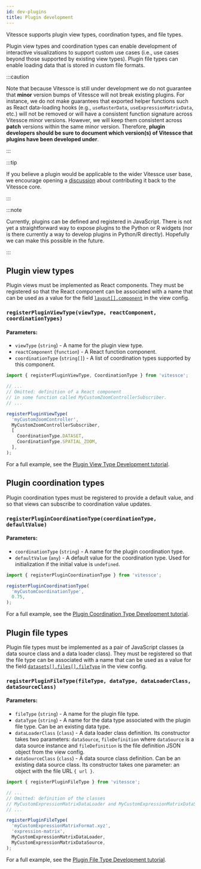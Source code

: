 ```yaml
---
id: dev-plugins
title: Plugin development
---
```


Vitessce supports plugin view types, coordination types, and file types.

Plugin view types and coordination types can enable development of interactive visualizations to support custom use cases (i.e., use cases beyond those supported by existing view types).
Plugin file types can enable loading data that is stored in custom file formats.

:::caution

Note that because Vitessce is still under development we do not guarantee that __minor__ version bumps of Vitessce will not break existing plugins.
For instance, we do not make guarantees that exported helper functions such as React data-loading hooks (e.g., `useRasterData`, `useExpressionMatrixData`, etc.) will not be removed or will have a consistent function signature across Vitessce minor versions.
However, we will keep them consistent across __patch__ versions within the same minor version.
Therefore, __plugin developers should be sure to document which version(s) of Vitessce that plugins have been developed under__.

:::

:::tip

If you believe a plugin would be applicable to the wider Vitessce user base, we encourage opening a [discussion](https://github.com/vitessce/vitessce/discussions) about contributing it back to the Vitessce core.

:::

:::note

Currently, plugins can be defined and registered in JavaScript.
There is not yet a straightforward way to expose plugins to the Python or R widgets (nor is there currently a way to develop plugins in Python/R directly).
Hopefully we can make this possible in the future.

:::

## Plugin view types

Plugin views must be implemented as React components.
They must be registered so that the React component can be associated with a name that can be used as a value for the field [`layout[].component`](/docs/view-config-json/#layout) in the view config.

### `registerPluginViewType(viewType, reactComponent, coordinationTypes)`

#### Parameters:
- `viewType` (`string`) - A name for the plugin view type.
- `reactComponent` (`function`) - A React function component.
- `coordinationType` (`string[]`) - A list of coordination types supported by this component.

```js
import { registerPluginViewType, CoordinationType } from 'vitessce';

// ...
// Omitted: definition of a React component
// in some function called MyCustomZoomControllerSubscriber.
// ...

registerPluginViewType(
  'myCustomZoomController',
  MyCustomZoomControllerSubscriber,
  [
    CoordinationType.DATASET,
    CoordinationType.SPATIAL_ZOOM,
  ],
);
```

For a full example, see the [Plugin View Type Development tutorial](/docs/tutorial-plugin-view-type/).



## Plugin coordination types

Plugin coordination types must be registered to provide a default value, and so that views can subscribe to coordination value updates.

### `registerPluginCoordinationType(coordinationType, defaultValue)`

#### Parameters:
- `coordinationType` (`string`) - A name for the plugin coordination type.
- `defaultValue` (`any`) - A default value for the coordination type. Used for initialization if the initial value is `undefined`.

```js
import { registerPluginCoordinationType } from 'vitessce';

registerPluginCoordinationType(
  'myCustomCoordinationType',
  0.75,
);
```

For a full example, see the [Plugin Coordination Type Development tutorial](/docs/tutorial-plugin-coordination-type/).


## Plugin file types


Plugin file types must be implemented as a pair of JavaScript classes (a data source class and a data loader class).
They must be registered so that the file type can be associated with a name that can be used as a value for the field [`datasets[].files[].fileType`](/docs/view-config-json/#datasets) in the view config.

### `registerPluginFileType(fileType, dataType, dataLoaderClass, dataSourceClass)`

#### Parameters:
- `fileType` (`string`) - A name for the plugin file type.
- `dataType` (`string`) - A name for the data type associated with the plugin file type. Can be an existing data type.
- `dataLoaderClass` (`class`) - A data loader class definition. Its constructor takes two parameters: `dataSource`, `fileDefinition` where `dataSource` is a data source instance and `fileDefinition` is the file definition JSON object from the view config.
- `dataSourceClass` (`class`) - A data source class definition. Can be an existing data source class. Its constructor takes one parameter: an object with the file URL `{ url }`.

```js
import { registerPluginFileType } from 'vitessce';

// ...
// Omitted: definition of the classes
// MyCustomExpressionMatrixDataLoader and MyCustomExpressionMatrixDataSource.
// ...

registerPluginFileType(
  'myCustomExpressionMatrixFormat.xyz',
  'expression-matrix',
  MyCustomExpressionMatrixDataLoader,
  MyCustomExpressionMatrixDataSource,
);
```

For a full example, see the [Plugin File Type Development tutorial](/docs/tutorial-plugin-file-type/).

